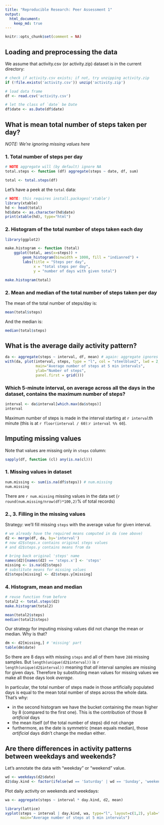 ```yaml
---
title: "Reproducible Research: Peer Assessment 1"
output: 
  html_document:
    keep_md: true
---
```

```r
knitr::opts_chunk$set(comment = NA)
```

## Loading and preprocessing the data

We assume that activity.csv (or activity.zip) dataset is in the current
directory:

```r
# check if activity.csv exists; if not, try unzipping activity.zip
if (!file.exists('activity.csv')) unzip('activity.zip')

# load data frame
df <- read.csv('activity.csv')

# let the class of `date` be Date
df$date <- as.Date(df$date)
```


## What is mean total number of steps taken per day?

_NOTE: We're ignoring missing values here_

### 1. Total number of steps per day

```r
# NOTE aggregate will (by default) ignore NA
total.steps <- function (df) aggregate(steps ~ date, df, sum)

total <- total.steps(df)
```

Let's have a peek at the `total` data:

```r
# NOTE: this requires install.packages('xtable')
library(xtable)
hd <- head(total)
hd$date <- as.character(hd$date)
print(xtable(hd), type="html")
```

### 2. Histogram of the total number of steps taken each day

```r
library(ggplot2)

make.histogram <- function (total)
    ggplot(total, aes(x=steps)) +
        geom_histogram(binwidth = 1000, fill = "indianred") +
        labs(title = "Steps per day",
             x = "total steps per day",
             y = "number of days with given total")

make.histogram(total)
```

### 2. Mean and median of the total number of steps taken per day

The mean of the total number of steps/day is:
```r
mean(total$steps)
```

And the median is:
```r
median(total$steps)
```

## What is the average daily activity pattern?

```r
da <- aggregate(steps ~ interval, df, mean) # again: aggregate ignores NA
with(da, plot(interval, steps, type = "l", col = "steelblue2", lwd = 2,
              main="Average number of steps at 5 min intervals",
              ylab="Number of steps",
              panel.first = grid()))
```

### Which 5-minute interval, on average across all the days in the dataset, contains the maximum number of steps?

```r
interval <- da$interval[which.max(da$steps)]
interval
```

Maximum number of steps is made in the interval starting at `r interval`th
minute (this is at `r floor(interval / 60)`:`r interval %% 60`).

## Imputing missing values

Note that values are missing only in `steps` column:
```r
sapply(df, function (cl) any(is.na(cl)))
```

### 1. Missing values in dataset

```r
num.missing <- sum(is.na(df$steps)) # num.missing
num.missing
```

There are `r num.missing` missing values in the data set
(`r round(num.missing/nrow(df)*100,2)`% of total records)

### 2., 3. Filling in the missing values

Strategy: we'll fill missing `steps` with the average value for given interval.

```r
# we already have the required means computed in da (see above)
d2 <- merge(df, da, by='interval')
# now d2$steps.x contains original steps values
# and d2$steps.y contains means from da

# bring back original 'steps' name
names(d2)[names(d2) == 'steps.x'] <- 'steps'
missing <- is.na(d2$steps)
# substitute means for missing values
d2$steps[missing] <- d2$steps.y[missing]
```

### 4. Histogram, mean and median

```r
# reuse function from before
total2 <- total.steps(d2)
make.histogram(total2)
```

```r
mean(total2$steps)
median(total2$steps)
```

Our strategy for imputing missing values did not change the mean or median.
Why is that?

```r
dm <- d2[missing,] # 'missing' part
table(dm$date)
```

So there are 8 days with missing `steps` and all of them have `288` missing
samples. But `length(unique(d2$interval))` is `r length(unique(d2$interval))`
meaning that *all* interval samples are missing for given days.
Therefore by substituting mean values for missing values we make all those days
look *average*.

In particular, the total number of steps made in those artificially populated
days is equal to the mean total number of steps across the whole data.
That's why:

- in the second histogram we have the bucket containing the mean higher by 8
(compared to the first one). This is the contribution of those 8
_artificial_ days
- the mean itself (of the total number of steps) did not change
- furthermore, as the date is symmetric (mean equals median), those
_artificial_ days didn't change the median either.

## Are there differences in activity patterns between weekdays and weekends?

Let's annotate the data with "weekday" or "weekend" value.
```r
wd <- weekdays(d2$date)
d2$day.kind <- factor(ifelse(wd == 'Saturday' | wd == 'Sunday', 'weekend', 'weekday'))
```

Plot daily activity on weekends and weekdays:

```r
wa <- aggregate(steps ~ interval * day.kind, d2, mean)

library(lattice)
xyplot(steps ~ interval | day.kind, wa, type="l", layout=c(1,2), ylab="number of steps",
       main="Average number of steps at 5 min intervals")
```
